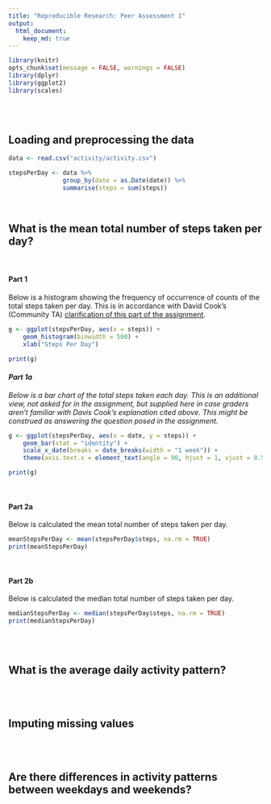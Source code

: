 ```yaml
---
title: "Reproducible Research: Peer Assessment 1"
output: 
  html_document:
    keep_md: true
---
```


```r
library(knitr)
opts_chunk$set(message = FALSE, warnings = FALSE)
library(dplyr)
library(ggplot2)
library(scales)
```
<br/>
<br/>

## Loading and preprocessing the data

```r
data <- read.csv("activity/activity.csv")

stepsPerDay <- data %>%
               group_by(date = as.Date(date)) %>%
               summarise(steps = sum(steps))

```
<br/>

## What is the mean total number of steps taken per day?
<br/>

#### Part 1
Below is a histogram showing the frequency of occurrence of counts of the total steps taken per day.  This is in accordance with David Cook's (Community TA) [clarification of this part of the assignment](https://class.coursera.org/repdata-010/forum/thread?thread_id=9).

```r
g <- ggplot(stepsPerDay, aes(x = steps)) +
    geom_histogram(binwidth = 500) +
    xlab("Steps Per Day")

print(g)
```


#### _Part 1a_
_Below is a bar chart of the total steps taken each day.  This is an additional view, not asked for in the assignment, but supplied here in case graders aren't familiar with Davis Cook's explanation cited above.  This might be construed as answering the question posed in the assignment._

``` r
g <- ggplot(stepsPerDay, aes(x = date, y = steps)) +
    geom_bar(stat = "identity") +
    scale_x_date(breaks = date_breaks(width = "1 week")) +
    theme(axis.text.x = element_text(angle = 90, hjust = 1, vjust = 0.5))

print(g)
```
<br/>

#### Part 2a
Below is calculated the mean total number of steps taken per day.

```r
meanStepsPerDay <- mean(stepsPerDay$steps, na.rm = TRUE)
print(meanStepsPerDay)
```
<br/>

#### Part 2b
Below is calculated the median total number of steps taken per day.
```r
medianStepsPerDay <- median(stepsPerDay$steps, na.rm = TRUE)
print(medianStepsPerDay)
```
<br/>
<br/>

## What is the average daily activity pattern?
<br/>
<br/>

## Imputing missing values
<br/>
<br/>

## Are there differences in activity patterns between weekdays and weekends?
